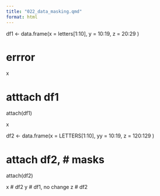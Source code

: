```yaml
---
title: "022_data_masking.qmd"
format: html
---
```


df1 <- data.frame(x = letters[1:10],
                  y = 10:19,
                  z = 20:29
)


# errror
x


# atttach df1
attach(df1)

x



df2 <- data.frame(x = LETTERS[1:10],
                  yy = 10:19,
                  z = 120:129
)

# attach df2, # masks
attach(df2)

x           # df2
y           # df1, no change
z           # df2


